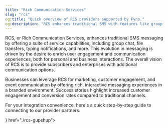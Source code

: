 ```yaml
---
title: "Rich Communication Services"
slug: "rcs"
og:title: "Quick overview of RCS providers supported by Fyno."
og:description: "RCS enhances traditional SMS with features like group chat and file transfers, aiming to enrich user and business communication, leading to higher engagement and conversion rates."
---
```


RCS, or Rich Communication Services, enhances traditional SMS messaging by offering a suite of service capabilities, including group chat, file transfers, typing notifications, and more. This evolution in messaging is driven by the desire to enrich user engagement and communication experiences, both for personal and business interactions. The overall vision of RCS is to provide subscribers and enterprises with additional communication options.

Businesses can leverage RCS for marketing, customer engagement, and event communication by offering rich, interactive messaging experiences in a branded environment. Success stories highlight increased customer engagement and conversion rates compared to traditional channels.

For your integration convenience, here's a quick step-by-step guide to connecting to our provider partners.

<CardGroup cols={3}>
  <Card title="Gupshup Enterprise" icon={<img src="http://fynodev.s3.ap-south-1.amazonaws.com/provider_logo/gupshup.png" alt="Gupshup Logo" />} href="./rcs-gupshup"></Card>
</CardGroup>
